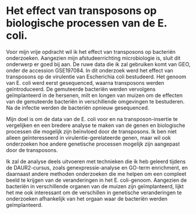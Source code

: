 # Het effect van transposons op biologische processen van de E. coli.
 
Voor mijn vrije opdracht wil ik het effect van transposons op bacteriën onderzoeken. Aangezien mijn afstudeerrichting microbiologie is, sluit dit onderwerp er goed bij aan. De ruwe data die ik zal gebruiken komt van GEO, onder de accession GSE197084. In dit onderzoek werd het effect van transposons op de virulentie van Escherichia coli bestudeerd. Het genoom van E. coli werd eerst gesequenced, waarna transposons werden geïntroduceerd. De gemuteerde bacteriën werden vervolgens geïmplanteerd in de hersenen, milt en longen van muizen om de effecten van de gemuteerde bacteriën in verschillende omgevingen te bestuderen. Na de infectie werden de bacteriën opnieuw gesequenced.

Mijn doel is om de data van de E. coli voor en na transposon-insertie te vergelijken en een bredere analyse te maken van de genen en biologische processen die mogelijk zijn beïnvloed door de transposons. Ik ben niet alleen geïnteresseerd in virulentie-gerelateerde genen, maar wil ook onderzoeken hoe andere genetische processen mogelijk zijn aangepast door de transposons.

Ik zal de analyse deels uitvoeren met technieken die ik heb geleerd tijdens de DAUR2-cursus, zoals genexpressie-analyse en GO-term enrichment, en daarnaast andere methoden onderzoeken die me helpen om een compleet beeld te krijgen van de veranderingen in het E. coli-genoom. Aangezien de bacteriën in verschillende organen van de muizen zijn geïmplanteerd, lijkt het me ook interessant om de verschillen in genetische veranderingen te onderzoeken afhankelijk van het orgaan waar de bacteriën werden geïmplanteerd. 